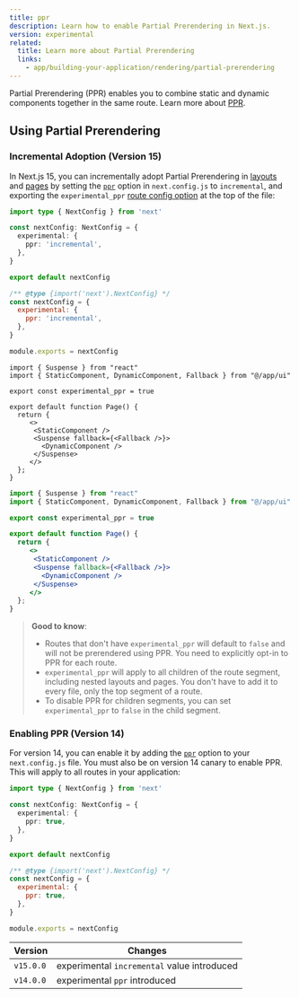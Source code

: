 ```yaml
---
title: ppr
description: Learn how to enable Partial Prerendering in Next.js.
version: experimental
related:
  title: Learn more about Partial Prerendering
  links:
    - app/building-your-application/rendering/partial-prerendering
---
```


Partial Prerendering (PPR) enables you to combine static and dynamic components together in the same route. Learn more about [PPR](/docs/app/building-your-application/rendering/partial-prerendering).

## Using Partial Prerendering

### Incremental Adoption (Version 15)

In Next.js 15, you can incrementally adopt Partial Prerendering in [layouts](/docs/app/building-your-application/routing/layouts-and-templates) and [pages](/docs/app/building-your-application/routing/pages) by setting the [`ppr`](/docs/app/api-reference/next-config-js/ppr) option in `next.config.js` to `incremental`, and exporting the `experimental_ppr` [route config option](/docs/app/api-reference/file-conventions/route-segment-config) at the top of the file:

```ts filename="next.config.ts" switcher
import type { NextConfig } from 'next'

const nextConfig: NextConfig = {
  experimental: {
    ppr: 'incremental',
  },
}

export default nextConfig
```

```js filename="next.config.js" switcher
/** @type {import('next').NextConfig} */
const nextConfig = {
  experimental: {
    ppr: 'incremental',
  },
}

module.exports = nextConfig
```

```tsx filename="app/page.tsx" switcher
import { Suspense } from "react"
import { StaticComponent, DynamicComponent, Fallback } from "@/app/ui"

export const experimental_ppr = true

export default function Page() {
  return {
     <>
      <StaticComponent />
      <Suspense fallback={<Fallback />}>
        <DynamicComponent />
      </Suspense>
     </>
  };
}
```

```jsx filename="app/page.js" switcher
import { Suspense } from "react"
import { StaticComponent, DynamicComponent, Fallback } from "@/app/ui"

export const experimental_ppr = true

export default function Page() {
  return {
     <>
      <StaticComponent />
      <Suspense fallback={<Fallback />}>
        <DynamicComponent />
      </Suspense>
     </>
  };
}
```

> **Good to know**:
>
> - Routes that don't have `experimental_ppr` will default to `false` and will not be prerendered using PPR. You need to explicitly opt-in to PPR for each route.
> - `experimental_ppr` will apply to all children of the route segment, including nested layouts and pages. You don't have to add it to every file, only the top segment of a route.
> - To disable PPR for children segments, you can set `experimental_ppr` to `false` in the child segment.

### Enabling PPR (Version 14)

For version 14, you can enable it by adding the [`ppr`](/docs/app/api-reference/next-config-js/ppr) option to your `next.config.js` file. You must also be on version 14 canary to enable PPR. This will apply to all routes in your application:

```ts filename="next.config.ts" switcher
import type { NextConfig } from 'next'

const nextConfig: NextConfig = {
  experimental: {
    ppr: true,
  },
}

export default nextConfig
```

```js filename="next.config.js" switcher
/** @type {import('next').NextConfig} */
const nextConfig = {
  experimental: {
    ppr: true,
  },
}

module.exports = nextConfig
```

| Version   | Changes                                     |
| --------- | ------------------------------------------- |
| `v15.0.0` | experimental `incremental` value introduced |
| `v14.0.0` | experimental `ppr` introduced               |
